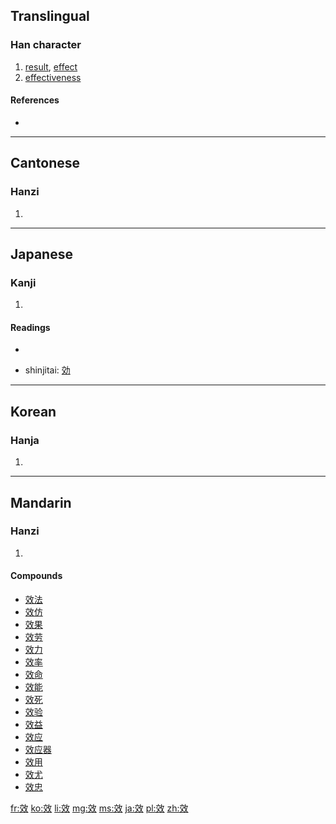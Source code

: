 {{also|効}}
==Translingual==

===Han character===
{{Han char|rn=66|rad=攴|as=06|sn=10|four=0844<sub>0</sub>|canj=卜大人大 (YKOK)}}

# [[result]], [[effect]]
# [[effectiveness]]

====References====
* {{Han ref|kx=0470.210|dkj=13186|dj=0820.260|hdz=21457.110|uh=6548|ud=25928|bh=AEC4|bd=44740}}

----

==Cantonese==

===Hanzi===
{{yue-hanzi|jyut=|y=haau6}}

# {{defn|Cantonese|sort=攴06}}

----

==Japanese==

===Kanji===
{{ja-kanji|grade=|rs=攴06}}

# {{defn|Japanese|sort=攴06}}

====Readings====
* {{ja-readings|on=[[こう]] (kō)|kun=[[きく]] (kiku)}}

* shinjitai: [[効]]

----

==Korean==

===Hanja===
{{ko-hanja|hangeul=효|eumhun=|rv=hyo|mr=hyo|y=hyo}}

# {{defn|Korean|sort=攴06}}

----

==Mandarin==

===Hanzi===
{{cmn-hanzi|pin=[[xiào]] ([[xiao4]])|wg=hsiao<sup>4</sup>}}

# {{defn|Mandarin|sort=攴06}}

====Compounds====
* [[效法]]
* [[效仿]]
* [[效果]]
* [[效劳]]
* [[效力]]
* [[效率]]
* [[效命]]
* [[效能]]
* [[效死]]
* [[效验]]
* [[效益]]
* [[效应]]
* [[效应器]]
* [[效用]]
* [[效尤]]
* [[效忠]]

[[fr:效]]
[[ko:效]]
[[li:效]]
[[mg:效]]
[[ms:效]]
[[ja:效]]
[[pl:效]]
[[zh:效]]